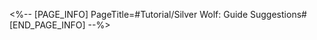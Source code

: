 <%-- [PAGE_INFO]
PageTitle=#Tutorial/Silver Wolf: Guide Suggestions#
[END_PAGE_INFO] --%>
{{Tutorial
|sort      = 816601
|title     = Silver Wolf: Guide Suggestions
|subtitle  = 
|type      = 
|about     = 
|image1    = Tutorial Silver Wolf Guide Suggestions 1.png{{subst:void|<!--$UPLOAD:<<SpriteOutput/TutorialPic/TutorialPage_816601.png>-<Tutorial Silver Wolf Guide Suggestions 1.png>>}}
|text1     = The assist effects provided by Silver Wolf are only valid once {{Color|h|nobold=1|the specified conditions are met}}. Please arrange your training schedule accordingly.
}}